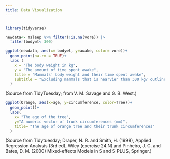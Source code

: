 ```yaml
---
title: Data Visualization 
---
```

```r

```

```r
library(tidyverse)
```

```r
newdata<- msleep %>% filter(!is.na(vore)) |>
  filter(bodywt< 300)

ggplot(newdata, aes(x= bodywt, y=awake, color= vore))+
  geom_point(na.rm = TRUE)+
  labs (
    x = "The body weight in kg",
    y = "The amount of time spent awake",
    title = "Mammals' body weight and their time spent awake", 
    subtitle = "Excluding mammals that is hearvier than 300 kg/ outliners"
  )

```


(Source from TidyTuesday; from V. M. Savage and G. B. West.)



```r
ggplot(Orange, aes(x=age, y=circumference, color=Tree))+
  geom_point()+
  labs(
    x= "The age of the tree", 
    y="A numeric vector of trunk circumferences (mm)", 
    title= "The age of orange tree and their trunk circumferences"
  )
```

(Source from Tidytuesday; Draper, N. R. and Smith, H. (1998), Applied Regression Analysis (3rd ed), Wiley (exercise 24.N).and Pinheiro, J. C. and Bates, D. M. (2000) Mixed-effects Models in S and S-PLUS, Springer.)




